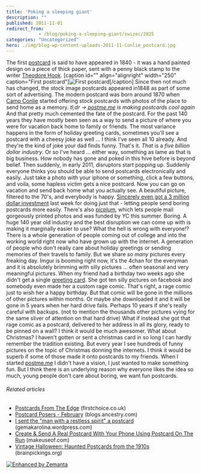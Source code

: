 ```yaml
---
title: 'Poking a sleeping giant'
description: ""
published: 2011-11-01
redirect_from: 
            - /blog/poking-a-sleeping-giant/swizec/2825
categories: "Uncategorized"
hero: ./img/blog-wp-content-uploads-2011-11-Conlie_postcard.jpg
---
```


The first [postcard](http://en.wikipedia.org/wiki/Postcard "Postcard") is said to have appeared in 1840 - it was a hand painted design on a piece of thick paper, sent with a penny black stamp to the writer [Theodore Hook](http://en.wikipedia.org/wiki/Theodore_Hook "Theodore Hook"). \[caption id="" align="alignright" width="250" caption="First postcard"]![](./img/blog-wp-content-uploads-2011-11-Conlie_postcard.jpg "First postcard")\[/caption] Since then not much has changed, the stock image postcards appeared in1848 as part of some sort of advertising. The modern postcard was born around 1870 when [Camp Conlie](http://en.wikipedia.org/wiki/Camp_Conlie "Camp Conlie") started offering stock postcards with photos of the place to send home as a memory. _tl;dr -> [postme.me](http://postme.me) is making postcards cool again_ And that pretty much cemented the fate of the postcard. For the past 140 years they have mostly been seen as a way to send a picture of where you were for vacation back home to family or friends. The most variance happens in the form of holiday greeting cards, sometimes you'll see a postcard with a cheesy joke as well ... I think I've seen all 10 already. And they're the kind of joke your dad finds funny. That's it. _That_ is a _five billion dollar industry_. Or so I've heard ... either way, something as lame as that is big business. How nobody has gone and poked in this hive before is beyond belief. Then suddenly, in early 2011, disruptors start popping up. Suddenly everyone thinks you should be able to send postcards electronically and easily. Just take a photo with your iphone or something, click a few buttons, and voila, some hapless victim gets a nice postcard. Now you can go on vacation and send back home what you actually see. A beautiful picture, filtered to the 70's, and everybody is happy. [Sincerely even got a 3 million dollar investment](http://techcrunch.com/2011/10/26/sincerely-raises-3-million-to-deliver-real-world-postcards-holiday-cards-on-the-way/) last week for doing just that - letting people send boring postcards more easily. There's also [picplum](https://www.picplum.com/), which lets people mail gorgeously printed photos and was funded by YC this summer. Boring. A huge 140 year old industry and the best disruption we can come up with is making it marginally easier to use? What the hell is wrong with everyone!? There is a whole generation of people coming out of college and into the working world right now who have grown up with the internet. A generation of people who don't really care about holiday greetings or sending memories of their travels to family. But we share _so many_ pictures every freaking day. Imgur is booming right now, it's the 4chan for the everyman and it is absolutely brimming with silly pictures ... often seasonal and very meaningful pictures. When my friend had a birthday two weeks ago she didn't get a single [greeting card](http://en.wikipedia.org/wiki/Greeting_card "Greeting card"). She got ten silly pictures on facebook and somebody even made her a custom rage comic. That's right, a rage comic just to wish her a happy birthday. But that comic will be gone in the millions of other pictures within months. Or maybe she downloaded it and it will be gone in 5 years when her hard drive fails. Perhaps 10 years if she's really careful with backups. (not to mention the thousands other pictures vying for the same sliver of attention on that hard drive) What if instead she got that rage comic as a postcard, delivered to her address in all its glory, ready to be pinned on a wall? I think it would be much awesomer. What about Christmas? I haven't gotten or sent a christmas card in so long I can hardly remember the tradition existing. But every year I see hundreds of funny pictures on the topic of Christmas donning the internets. I think it would be superb if some of those made it onto postcards to my friends. When I started [postme.me](http://postme.me) I didn't have a vision, I just wanted to make something fun. But I think there is an underlying reason why everyone likes the idea so much, young people don't care about boring, we want fun postcards.

###### Related articles

-   [Postcards From The Edge](http://blog.firstchoice.co.uk/postcards-from-the-edge/) (firstchoice.co.uk)
-   [Postcard Posers - February](http://blogs.ancestry.com/uk/2011/02/10/postcard-posers-february/) (blogs.ancestry.com)
-   [I sent the "man with a restless spirit" a postcard](http://gemakarolina.wordpress.com/2011/10/31/i-sent-the-man-with-a-restless-spirit-a-postcard/) (gemakarolina.wordpress.com)
-   [Create & Send A Real Postcard With Your Phone Using Postcard On The Run](http://www.makeuseof.com/tag/create-send-real-postcard-phone-postcard-run/) (makeuseof.com)
-   [Vintage Halloween: Haunted Postcards from the 1910s](http://www.brainpickings.org/index.php/2011/10/31/nypl-vintage-halloween-postcards/) (brainpickings.org)

[![Enhanced by Zemanta](http://img.zemanta.com/zemified_e.png?x-id=878e6c75-2e0a-4454-98f6-8b63ec3f2e4e)](http://www.zemanta.com/ "Enhanced by Zemanta")
